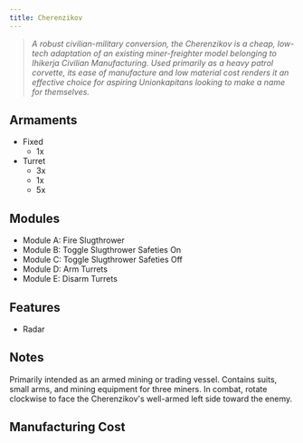 ```yaml
---
title: Cherenzikov
---
```



> *A robust civilian-military conversion, the Cherenzikov is a cheap, low-tech adaptation of an existing miner-freighter model belonging to Ihikerja Civilian Manufacturing. Used primarily as a heavy patrol corvette, its ease of manufacture and low material cost renders it an effective choice for aspiring Unionkapitans looking to make a name for themselves.*


## Armaments
* Fixed
    * 1x <ShipWeapon weaponID="SHISlugthrowerTurret" />
* Turret
    * 3x <ShipWeapon weaponID="WeaponTurretVulcanNCWL" />
    * 1x <ShipWeapon weaponID="WeaponTurretSwarmerNCWL" />
    * 5x <ShipWeapon weaponID="WeaponTurretPDTNCWL" />


## Modules
* Module A: Fire Slugthrower
* Module B: Toggle Slugthrower Safeties On
* Module C: Toggle Slugthrower Safeties Off
* Module D: Arm Turrets
* Module E: Disarm Turrets


## Features

* Radar


## Notes

Primarily intended as an armed mining or trading vessel. Contains suits, small arms, and mining equipment for three miners. In combat, rotate clockwise to face the Cherenzikov's well-armed left side toward the enemy.


## Manufacturing Cost

<ShipCost shipName={frontmatter.title} />